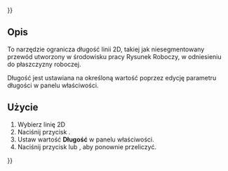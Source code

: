 {{UnfinishedDocu{{#translation:}}}}
<languages/>

{{Docnav/pl
|[[Assembly3_ConstraintSketchPlane/pl|Płaszczyzna szkicu]]
|[[Assembly3_ConstraintEqualLength/pl|Równa długość]]
|[[Assembly3_Workbench/pl|środowisko pracy Assembly3]]
|IconL=Assembly_ConstraintSketchPlane.svg
|IconR=Assembly_ConstraintEqualLength.svg
|IconC=Assembly3_workbench_icon.svg
}}

{{GuiCommand/pl
|Name=Assembly3 ConstraintLineLength
|Name/pl=Assembly3: Wiązanie długość linii
|Icon=Assembly_ConstraintLineLength.svg
|Workbenches=[[Assembly3_Workbench/pl|Assembly3]]
}}

<span id="Description"></span>
==Opis==

To narzędzie ogranicza długość linii 2D, takiej jak niesegmentowany przewód utworzony w środowisku pracy Rysunek Roboczy, w odniesieniu do płaszczyzny roboczej.

Długość jest ustawiana na określoną wartość poprzez edycję parametru długości w panelu właściwości. 

<span id="Usage"></span>
==Użycie== 

# Wybierz linię 2D  
# Naciśnij przycisk {{Button|[[Image:Assembly_ConstraintLineLength.svg|16px]] [[Assembly3_ConstraintLineLength/pl|Wiązanie długość linii]]}}.  
# Ustaw wartość '''Długość''' w panelu właściwości.  
# Naciśnij przycisk {{Button|[[Image:Assembly3_workbench_icon.svg|16px]] [[Assembly3_ResolveConstraints/pl|Rozwiąż wiązania]]}} lub {{Button|[[Image:Assembly_QuickSolve.svg|16px]] [[Assembly3_QuickSolve/pl|Szybko rozwiąż]]}}, aby ponownie przeliczyć.

   
{{Docnav/pl
|[[Assembly3_ConstraintSketchPlane/pl|Płaszczyzna szkicu]]
|[[Assembly3_ConstraintEqualLength/pl|Równa długość]]
|[[Assembly3_Workbench/pl|środowisko pracy Assembly3]]
|IconL=Assembly_ConstraintSketchPlane.svg
|IconR=Assembly_ConstraintEqualLength.svg
|IconC=Assembly3_workbench_icon.svg
}}
{{Userdocnavi{{#translation:}}}}